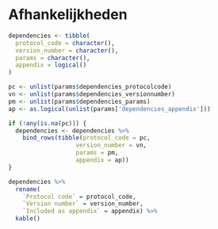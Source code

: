 # Afhankelijkheden

<!--
Hier niets invullen.
Indien er dependencies zijn deze invullen in de yaml sectie van index.Rmd
-->



```r
dependencies <- tibble(
  protocol_code = character(),
  version_number = character(),
  params = character(),
  appendix = logical()
)

pc <- unlist(params$dependencies_protocolcode)
vn <- unlist(params$dependencies_versionnumber)
pm <- unlist(params$dependencies_params)
ap <- as.logical(unlist(params['dependencies_appendix']))

if (!any(is.na(pc))) {
  dependencies <- dependencies %>%
    bind_rows(tibble(protocol_code = pc, 
                   version_number = vn,
                   params = pm,
                   appendix = ap))
} 

dependencies %>%
  rename(
    `Protocol code` = protocol_code,
    `Version number` = version_number,
    `Included as appendix` = appendix) %>%
  kable()
```
